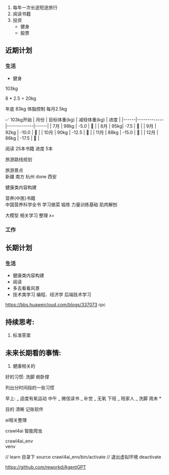 1. 每年一次长途短途旅行
2. 阅读书籍
3. 投资
   - 健身
   - 股票

## 近期计划

### 生活

- 健身

103kg

8 \* 2.5 = 20kg

年底 83kg 体脂控制 每月2.5kg

✅
103kg开始
| 月份 | 目标体重(kg) | 减轻体重(kg) | 进度 |
|------|-------------|-------------|------|
| 7月 | 98kg | -5.0 | 🎯 |
| 8月 | 95kg| -7.5 | 🎯 |
| 9月 | 92kg | -10.0 | 🎯 |
| 10月 | 90kg | -12.5 | 🎯 |
| 11月 | 88kg | -15.0 | 🎯 |
| 12月 | 86kg | -17.5 | 🎯 |

阅读 25本书籍 进度 5本

旅游路线规划

旅游景点  
 新疆
南方
杭州 done
西安

健康类内容构建

营养(中医)书籍  
 中国营养科学全书
学习做菜
锻炼
力量训练基础
肌肉解刨

大模型 相关学习 整理 x+

### 工作

## 长期计划

### 生活

- 健康类内容构建
- 阅读
- 多去看看风景
- 技术类学习 编程、经济学 后端技术学习

https://bbs.huaweicloud.com/blogs/337073 rpc

## 持续思考:

1. 标准答案

## 未来长期看的事情:

1.  健康相关的

好的习惯:
洗脚
俯卧撑

列出分时间段的一些习惯

早上:
_ 适度有氧运动
中午
_ 微信读书
_ 补觉
_ 无氧
下班
_ 陪家人
_ 洗脚
周末 \*

目的 清晰
记账软件

ai相关整理

crawl4ai 智能爬虫

crawl4ai_env  
venv

// learn 目录下
source crawl4ai_env/bin/activate
// 退出虚拟环境
deactivate

https://github.com/reworkd/AgentGPT

